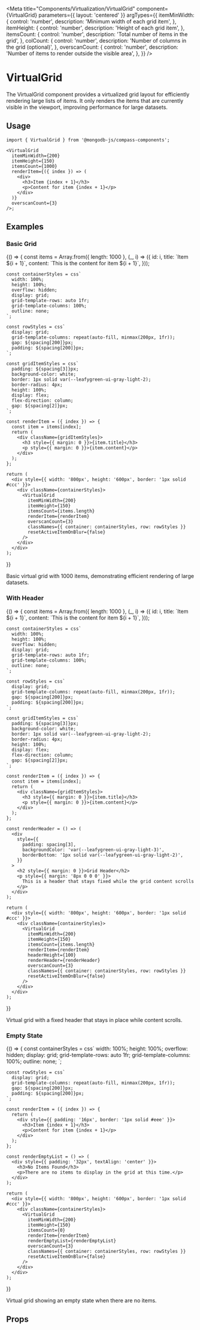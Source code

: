 
<Meta
  title="Components/Virtualization/VirtualGrid"
  component={VirtualGrid}
  parameters={{ layout: 'centered' }}
  argTypes={{
    itemMinWidth: {
      control: 'number',
      description: 'Minimum width of each grid item',
    },
    itemHeight: {
      control: 'number',
      description: 'Height of each grid item',
    },
    itemsCount: {
      control: 'number',
      description: 'Total number of items in the grid',
    },
    colCount: {
      control: 'number',
      description: 'Number of columns in the grid (optional)',
    },
    overscanCount: {
      control: 'number',
      description: 'Number of items to render outside the visible area',
    },
  }}
/>

# VirtualGrid

The VirtualGrid component provides a virtualized grid layout for efficiently rendering large lists of items. It only renders the items that are currently visible in the viewport, improving performance for large datasets.

## Usage

```tsx
import { VirtualGrid } from '@mongodb-js/compass-components';

<VirtualGrid
  itemMinWidth={200}
  itemHeight={150}
  itemsCount={1000}
  renderItem={({ index }) => (
    <div>
      <h3>Item {index + 1}</h3>
      <p>Content for item {index + 1}</p>
    </div>
  )}
  overscanCount={3}
/>;
```

## Examples

### Basic Grid

<Story name="Basic">
  {() => {
    const items = Array.from({ length: 1000 }, (_, i) => ({
      id: i,
      title: `Item ${i + 1}`,
      content: `This is the content for item ${i + 1}`,
    }));

    const containerStyles = css`
      width: 100%;
      height: 100%;
      overflow: hidden;
      display: grid;
      grid-template-rows: auto 1fr;
      grid-template-columns: 100%;
      outline: none;
    `;

    const rowStyles = css`
      display: grid;
      grid-template-columns: repeat(auto-fill, minmax(200px, 1fr));
      gap: ${spacing[200]}px;
      padding: ${spacing[200]}px;
    `;

    const gridItemStyles = css`
      padding: ${spacing[3]}px;
      background-color: white;
      border: 1px solid var(--leafygreen-ui-gray-light-2);
      border-radius: 4px;
      height: 100%;
      display: flex;
      flex-direction: column;
      gap: ${spacing[2]}px;
    `;

    const renderItem = ({ index }) => {
      const item = items[index];
      return (
        <div className={gridItemStyles}>
          <h3 style={{ margin: 0 }}>{item.title}</h3>
          <p style={{ margin: 0 }}>{item.content}</p>
        </div>
      );
    };

    return (
      <div style={{ width: '800px', height: '600px', border: '1px solid #ccc' }}>
        <div className={containerStyles}>
          <VirtualGrid
            itemMinWidth={200}
            itemHeight={150}
            itemsCount={items.length}
            renderItem={renderItem}
            overscanCount={3}
            classNames={{ container: containerStyles, row: rowStyles }}
            resetActiveItemOnBlur={false}
          />
        </div>
      </div>
    );

}}

</Story>

Basic virtual grid with 1000 items, demonstrating efficient rendering of large datasets.

### With Header

<Story name="WithHeader">
  {() => {
    const items = Array.from({ length: 1000 }, (_, i) => ({
      id: i,
      title: `Item ${i + 1}`,
      content: `This is the content for item ${i + 1}`,
    }));

    const containerStyles = css`
      width: 100%;
      height: 100%;
      overflow: hidden;
      display: grid;
      grid-template-rows: auto 1fr;
      grid-template-columns: 100%;
      outline: none;
    `;

    const rowStyles = css`
      display: grid;
      grid-template-columns: repeat(auto-fill, minmax(200px, 1fr));
      gap: ${spacing[200]}px;
      padding: ${spacing[200]}px;
    `;

    const gridItemStyles = css`
      padding: ${spacing[3]}px;
      background-color: white;
      border: 1px solid var(--leafygreen-ui-gray-light-2);
      border-radius: 4px;
      height: 100%;
      display: flex;
      flex-direction: column;
      gap: ${spacing[2]}px;
    `;

    const renderItem = ({ index }) => {
      const item = items[index];
      return (
        <div className={gridItemStyles}>
          <h3 style={{ margin: 0 }}>{item.title}</h3>
          <p style={{ margin: 0 }}>{item.content}</p>
        </div>
      );
    };

    const renderHeader = () => (
      <div
        style={{
          padding: spacing[3],
          backgroundColor: 'var(--leafygreen-ui-gray-light-3)',
          borderBottom: '1px solid var(--leafygreen-ui-gray-light-2)',
        }}
      >
        <h2 style={{ margin: 0 }}>Grid Header</h2>
        <p style={{ margin: '8px 0 0 0' }}>
          This is a header that stays fixed while the grid content scrolls
        </p>
      </div>
    );

    return (
      <div style={{ width: '800px', height: '600px', border: '1px solid #ccc' }}>
        <div className={containerStyles}>
          <VirtualGrid
            itemMinWidth={200}
            itemHeight={150}
            itemsCount={items.length}
            renderItem={renderItem}
            headerHeight={100}
            renderHeader={renderHeader}
            overscanCount={3}
            classNames={{ container: containerStyles, row: rowStyles }}
            resetActiveItemOnBlur={false}
          />
        </div>
      </div>
    );

}}

</Story>

Virtual grid with a fixed header that stays in place while content scrolls.

### Empty State

<Story name="EmptyState">
  {() => {
    const containerStyles = css`
      width: 100%;
      height: 100%;
      overflow: hidden;
      display: grid;
      grid-template-rows: auto 1fr;
      grid-template-columns: 100%;
      outline: none;
    `;

    const rowStyles = css`
      display: grid;
      grid-template-columns: repeat(auto-fill, minmax(200px, 1fr));
      gap: ${spacing[200]}px;
      padding: ${spacing[200]}px;
    `;

    const renderItem = ({ index }) => {
      return (
        <div style={{ padding: '16px', border: '1px solid #eee' }}>
          <h3>Item {index + 1}</h3>
          <p>Content for item {index + 1}</p>
        </div>
      );
    };

    const renderEmptyList = () => (
      <div style={{ padding: '32px', textAlign: 'center' }}>
        <h3>No Items Found</h3>
        <p>There are no items to display in the grid at this time.</p>
      </div>
    );

    return (
      <div style={{ width: '800px', height: '600px', border: '1px solid #ccc' }}>
        <div className={containerStyles}>
          <VirtualGrid
            itemMinWidth={200}
            itemHeight={150}
            itemsCount={0}
            renderItem={renderItem}
            renderEmptyList={renderEmptyList}
            overscanCount={3}
            classNames={{ container: containerStyles, row: rowStyles }}
            resetActiveItemOnBlur={false}
          />
        </div>
      </div>
    );

}}

</Story>

Virtual grid showing an empty state when there are no items.

## Props

<Controls />
